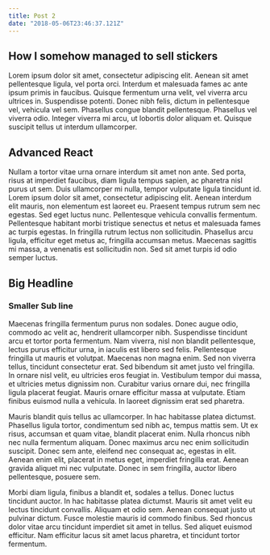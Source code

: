 ```yaml
---
title: Post 2
date: "2018-05-06T23:46:37.121Z"
---
```


## How I somehow managed to sell stickers

Lorem ipsum dolor sit amet, consectetur adipiscing elit. Aenean sit amet pellentesque ligula, vel porta orci. Interdum et malesuada fames ac ante ipsum primis in faucibus. Quisque fermentum urna velit, vel viverra arcu ultrices in. Suspendisse potenti. Donec nibh felis, dictum in pellentesque vel, vehicula vel sem. Phasellus congue blandit pellentesque. Phasellus vel viverra odio. Integer viverra mi arcu, ut lobortis dolor aliquam et. Quisque suscipit tellus ut interdum ullamcorper.


## Advanced React

Nullam a tortor vitae urna ornare interdum sit amet non ante. Sed porta, risus at imperdiet faucibus, diam ligula tempus sapien, ac pharetra nisl purus ut sem. Duis ullamcorper mi nulla, tempor vulputate ligula tincidunt id. Lorem ipsum dolor sit amet, consectetur adipiscing elit. Aenean interdum elit mauris, non elementum est laoreet eu. Praesent tempus rutrum sem nec egestas. Sed eget luctus nunc. Pellentesque vehicula convallis fermentum. Pellentesque habitant morbi tristique senectus et netus et malesuada fames ac turpis egestas. In fringilla rutrum lectus non sollicitudin. Phasellus arcu ligula, efficitur eget metus ac, fringilla accumsan metus. Maecenas sagittis mi massa, a venenatis est sollicitudin non. Sed sit amet turpis id odio semper luctus.

## Big Headline
### Smaller Sub line

Maecenas fringilla fermentum purus non sodales. Donec augue odio, commodo ac velit ac, hendrerit ullamcorper nibh. Suspendisse tincidunt arcu et tortor porta fermentum. Nam viverra, nisl non blandit pellentesque, lectus purus efficitur urna, in iaculis est libero sed felis. Pellentesque fringilla ut mauris et volutpat. Maecenas non magna enim. Sed non viverra tellus, tincidunt consectetur erat. Sed bibendum sit amet justo vel fringilla. In ornare nisl velit, eu ultricies eros feugiat in. Vestibulum tempor dui massa, et ultricies metus dignissim non. Curabitur varius ornare dui, nec fringilla ligula placerat feugiat. Mauris ornare efficitur massa at vulputate. Etiam finibus euismod nulla a vehicula. In laoreet dignissim erat sed pharetra.

Mauris blandit quis tellus ac ullamcorper. In hac habitasse platea dictumst. Phasellus ligula tortor, condimentum sed nibh ac, tempus mattis sem. Ut ex risus, accumsan et quam vitae, blandit placerat enim. Nulla rhoncus nibh nec nulla fermentum aliquam. Donec maximus arcu nec enim sollicitudin suscipit. Donec sem ante, eleifend nec consequat ac, egestas in elit. Aenean enim elit, placerat in metus eget, imperdiet fringilla erat. Aenean gravida aliquet mi nec vulputate. Donec in sem fringilla, auctor libero pellentesque, posuere sem.

Morbi diam ligula, finibus a blandit et, sodales a tellus. Donec luctus tincidunt auctor. In hac habitasse platea dictumst. Mauris sit amet velit eu lectus tincidunt convallis. Aliquam et odio sem. Aenean consequat justo ut pulvinar dictum. Fusce molestie mauris id commodo finibus. Sed rhoncus dolor vitae arcu tincidunt imperdiet sit amet in tellus. Sed aliquet euismod efficitur. Nam efficitur lacus sit amet lacus pharetra, et tincidunt tortor fermentum.


